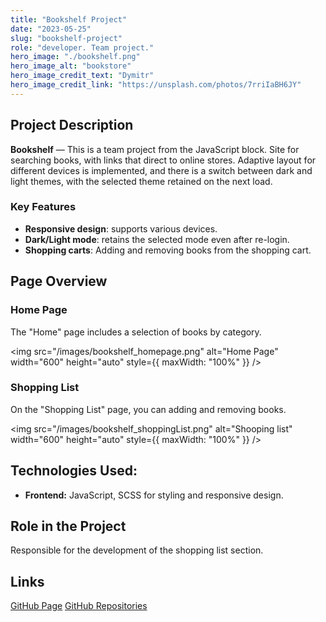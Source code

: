 ```yaml
---
title: "Bookshelf Project"
date: "2023-05-25"
slug: "bookshelf-project"
role: "developer. Team project."
hero_image: "./bookshelf.png"
hero_image_alt: "bookstore"
hero_image_credit_text: "Dymitr"
hero_image_credit_link: "https://unsplash.com/photos/7rriIaBH6JY"
---
```




<div style={{
  display: "flex",
  alignItems: "center",
  flexDirection: "column",  
  backgroundColor: "#c8c9ce",
  borderRadius: "10px",
  padding: "30px",
}}>

## <Trans i18nKey="opis">Project Description</Trans>

**Bookshelf** — <Trans i18nKey="opis_2">This is a team project from the JavaScript block. Site for searching books, with links that direct to online stores. Adaptive layout for different devices is implemented, and there is a switch between dark and light themes, with the selected theme retained on the next load.</Trans>

### <Trans i18nKey="possibility">Key Features</Trans>

- **<Trans i18nKey="possibility_1">Responsive design</Trans>**: <Trans i18nKey="possibility_1_desc">supports various devices.</Trans>
- **<Trans i18nKey="possibility_2">Dark/Light mode</Trans>**: <Trans i18nKey="possibility_2_desc">retains the selected mode even after re-login.</Trans>
- **<Trans i18nKey="possibility_4">Shopping carts</Trans>**: <Trans i18nKey="possibility_4_1">Adding and removing books from the shopping cart.</Trans>

## <Trans i18nKey="page_overview">Page Overview</Trans>

### <Trans i18nKey="home_page_title">Home Page</Trans>

<Trans i18nKey="home_page_1">
  The "Home" page includes a selection of books by category.
</Trans>

<img
  src="/images/bookshelf_homepage.png"
  alt="Home Page"
  width="600"
  height="auto"
  style={{ maxWidth: "100%" }}
/>

### <Trans i18nKey="shoopinglist">Shopping List</Trans>

<Trans i18nKey="shoopinglist_1">
  On the "Shopping List" page, you can adding and removing books.
</Trans>

<img
  src="/images/bookshelf_shoppingList.png"
  alt="Shooping list"
  width="600"
  height="auto"
  style={{ maxWidth: "100%" }}
/>

## <Trans i18nKey="technologies">Technologies Used:</Trans>

- **Frontend:** <Trans i18nKey="technologies_1_1"> JavaScript, SCSS for styling and responsive design.</Trans>

## <Trans i18nKey="role_in_project">Role in the Project</Trans>

<Trans i18nKey="role_1">
  Responsible for the development of the shopping list section.
</Trans>

## <Trans i18nKey="link">Links</Trans>

<a href="https://tatiana2016.github.io/final-js/index.html">GitHub Page</a>
<a href="https://github.com/Tatiana2016/final-js">GitHub Repositories</a>
</div>
